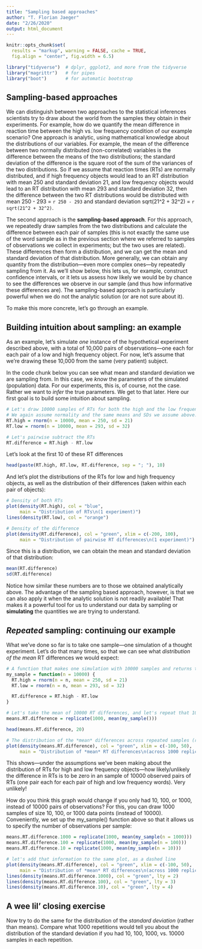 ```yaml
---
title: "Sampling based approaches"
author: "T. Florian Jaeger"
date: "2/26/2020"
output: html_document
---
```


```r
knitr::opts_chunk$set(
  results = "markup", warning = FALSE, cache = TRUE,
  fig.align = "center", fig.width = 6.5)
```

```r
library("tidyverse")  # dplyr, ggplot2, and more from the tidyverse
library("magrittr")   # for pipes
library("boot")       # for automatic bootstrap
```


## Sampling-based approaches

We can distinguish between two approaches to the statistical inferences scientists try to draw about the world from the samples they obtain in their experiments. For example, how do we quantify the mean difference in reaction time between the high vs. low frequency condition of our example scenario? One approach is analytic, using mathematical knowledge about the distributions of our variables. For example, the mean of the difference between two normally distributed (non-correlated) variables is the difference between the means of the two distributions; the standard deviation of the difference is the square root of the sum of the variances of the two distributions. So if we assume that reaction times (RTs) are normally distributed, and if high frequency objects would lead to an RT distribution with mean 250 and standard deviation 21, and low frequency objects would lead to an RT distribution with mean 293 and standard deviation 32, then the difference between the two RT distributions would be distributed with mean 250 - 293 = ```r 250 - 293``` and standard deviation sqrt(21^2 + 32^2) = ```r sqrt(21^2 + 32^2)```.

The second approach is the **sampling-based approach**. For this approach, we repeatedly draw samples from the two distributions and calculate the difference between each pair of samples (this is not exactly the same use of the word sample as in the previous section where we referred to samples of observations we collect in experiments; but the two uses are related). These differences then form a distribution, and we can get the mean and standard deviation of that distribution. More generally, we can obtain any quantity from the distribution---even more complex ones---by repeatedly sampling from it. As we'll show below, this lets us, for example, construct confidence intervals, or it lets us assess how likely we would be by chance to see the differences we observe in our sample (and thus how informative these differences are). The sampling-based approach is particularly powerful when we do not the analytic solution (or are not sure about it). 

To make this more concrete, let's go through an example. 


## Building intuition about sampling: an example

As an example, let's simulate *one* instance of the hypothetical experiment described above, with a total of 10,000 pairs of observations---one each for each pair of a low and high frequency object. For now, let's assume that we're drawing these 10,000 from the same (very patient) subject.

In the code chunk below you can see what mean and standard deviation we are sampling from. In this case, we *know* the parameters of the simulated (population) data. For our experiments, this is, of course, not the case. Rather we want to *infer* the true parameters. We get to that later. Here our first goal is to build some intuition about sampling.

```r
# Let's draw 10000 samples of RTs for both the high and the low frequency distribution.
# We again assume normality and the same means and SDs we assume above.
RT.high = rnorm(n = 10000, mean = 250, sd = 21)
RT.low = rnorm(n = 10000, mean = 293, sd = 32)

# Let's pairwise subtract the RTs
RT.difference = RT.high - RT.low
```

Let's look at the first 10 of these RT differences

```r
head(paste(RT.high, RT.low, RT.difference, sep = "; "), 10)
```

And let's plot the distributions of the RTs for low and high frequency objects, as well as the distribution of their differences (taken within each pair of objects):

```r
# Density of both RTs
plot(density(RT.high), col = "blue",
     main = "Distribution of RTs\n(1 experiment)")
lines(density(RT.low), col = "orange")

# Density of the difference
plot(density(RT.difference), col = "green", xlim = c(-200, 100),
     main = "Distribution of pairwise RT differences\n(1 experiment)")
```

Since this is a distribution, we can obtain the mean and standard deviation of that distribution:

```r
mean(RT.difference)
sd(RT.difference)
```

Notice how similar these numbers are to those we obtained analytically above. The advantage of the sampling based approach, however, is that we can also apply it when the analytic solution is not readily available! That makes it a powerful tool for us to understand our data by sampling or **simulating** the quantities we are trying to understand.

## *Repeated* sampling: continuing our example

What we've done so far is to take one sample---one simulation of a thought experiment. Let's do that many times, so that we can see what *distribution of the mean* RT differences we would expect:

```r
# A function that makes one simulation with 10000 samples and returns the 10000 differences in RTs
my_sample = function(n = 10000) {
  RT.high = rnorm(n = n, mean = 250, sd = 21)
  RT.low = rnorm(n = n, mean = 293, sd = 32)

  RT.difference = RT.high - RT.low
}

# Let's take the mean of 10000 RT differences, and let's repeat that 1000 times
means.RT.difference = replicate(1000, mean(my_sample()))

head(means.RT.difference, 20)

# The distribution of the *mean* differences across repeated samples (repeated draws of our thought experiments)
plot(density(means.RT.difference), col = "green", xlim = c(-100, 50), 
     main = "Distribution of *mean* RT differences\n(across 1000 replications with 10000 participants)")
```

This shows---under the assumptions we've been making about the distribution of RTs for high and low frequency objects---how likely/unlikely the difference in RTs is to be zero in an sample of 10000 observed pairs of RTs (one pair each for each pair of high and low frequency words). Very unlikely! 

How do you think this graph would change if you only had 10, 100, or 1000, instead of 10000 pairs of observations? For this, you can draw 1000 samples of size 10, 100, or 1000 data points (instead of 10000). Conveniently, we set up the my_sample() function above so that it allows us to specify the number of observations per sample:

```r
means.RT.difference.1000 = replicate(1000, mean(my_sample(n = 1000)))
means.RT.difference.100 = replicate(1000, mean(my_sample(n = 100)))
means.RT.difference.10 = replicate(1000, mean(my_sample(n = 10)))

# let's add that information to the same plot, as a dashed line
plot(density(means.RT.difference), col = "green", xlim = c(-100, 50), 
     main = "Distribution of *mean* RT differences\n(across 1000 replications with 10, 100, 1000, 10000 participants)")
lines(density(means.RT.difference.1000), col = "green", lty = 2)
lines(density(means.RT.difference.100), col = "green", lty = 3)
lines(density(means.RT.difference.10), col = "green", lty = 4)
```


## A wee lil' closing exercise

Now try to do the same for the distribution of the *standard deviation* (rather than means). Compare what 1000 repetitions would tell you about the distribution of the standard deviation if you had 10, 100, 1000, vs. 10000 samples in each repetition.
